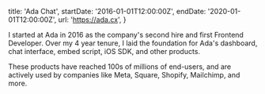   title: 'Ada Chat',
  startDate: '2016-01-01T12:00:00Z',
  endDate: '2020-01-01T12:00:00Z',
  url: 'https://ada.cx',
}

I started at Ada in 2016 as the company's second hire and first Frontend
Developer. Over my 4 year tenure, I laid the foundation for Ada's dashboard,
chat interface, embed script, iOS SDK, and other products. 

These products have reached 100s of millions of end-users, and are actively used
by companies like Meta, Square, Shopify, Mailchimp, and more.